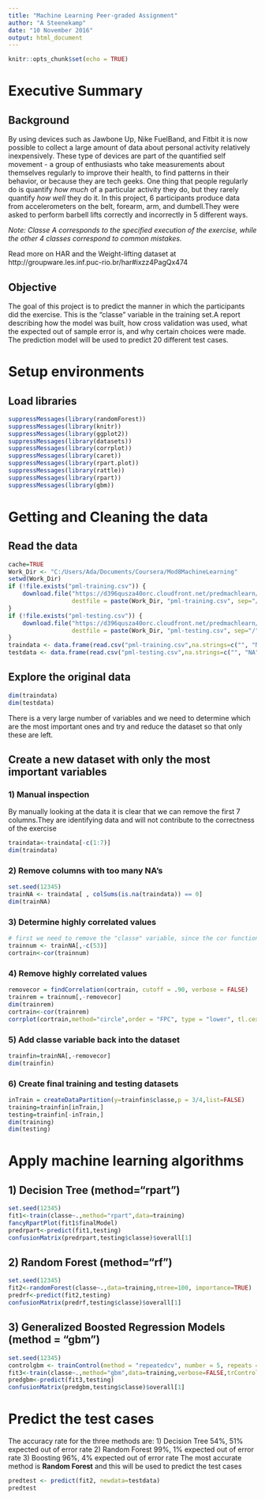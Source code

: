 ---
title: "Machine Learning Peer-graded Assignment"
author: "A Steenekamp"
date: "10 November 2016"
output: html_document
---
```{r setup, include=FALSE}
knitr::opts_chunk$set(echo = TRUE)
```
# Executive Summary 
## Background
By using devices such as Jawbone Up, Nike FuelBand, and Fitbit it is now possible to collect a large amount of data about personal activity relatively inexpensively. These type of devices are part of the quantified self movement - a group of enthusiasts who take measurements about themselves regularly to improve their health, to find patterns in their behavior, or because they are tech geeks. One thing that people regularly do is quantify *how much* of a particular activity they do, but they rarely quantify *how well* they do it. In this project, 6 participants produce data from accelerometers on the belt, forearm, arm, and dumbell.They were asked to perform barbell lifts correctly and incorrectly in 5 different ways. 

*Note: Classe A corresponds to the specified execution of the exercise, while the other 4 classes correspond to common mistakes.*

Read more on HAR and the Weight-lifting dataset at http://groupware.les.inf.puc-rio.br/har#ixzz4PagQx474

## Objective
The goal of this project is to predict the manner in which the participants did the exercise. This is the "classe" variable in the training set.A report describing how the model was built, how cross validation was used, what the expected out of sample error is, and why certain choices were made. The prediction model will be used to predict 20 different test cases.

# Setup environments
## Load libraries

```{r load libraries}
suppressMessages(library(randomForest))
suppressMessages(library(knitr))
suppressMessages(library(ggplot2))
suppressMessages(library(datasets))
suppressMessages(library(corrplot))
suppressMessages(library(caret))
suppressMessages(library(rpart.plot))
suppressMessages(library(rattle))
suppressMessages(library(rpart))
suppressMessages(library(gbm))
```
# Getting and Cleaning the data
## Read the data
```{r read files}
cache=TRUE
Work_Dir <- "C:/Users/Ada/Documents/Coursera/Mod8MachineLearning"
setwd(Work_Dir)
if (!file.exists("pml-training.csv")) {
    download.file("https://d396qusza40orc.cloudfront.net/predmachlearn/pml-training.csv",
                  destfile = paste(Work_Dir, "pml-training.csv", sep="/"))
}
if (!file.exists("pml-testing.csv")) {
    download.file("https://d396qusza40orc.cloudfront.net/predmachlearn/pml-testing.csv",
                  destfile = paste(Work_Dir, "pml-testing.csv", sep="/"))
}
traindata <- data.frame(read.csv("pml-training.csv",na.strings=c("", "NA", "NULL")))
testdata <- data.frame(read.csv("pml-testing.csv",na.strings=c("", "NA", "NULL")))
```
## Explore the original data
```{r investigate data}
dim(traindata)
dim(testdata)
```
There is a very large number of variables and we need to determine which are the most important ones and try and reduce the dataset so that only these are left.

## Create a new dataset with only the most important variables
### 1) Manual inspection
By manually looking at the data it is clear that we can remove the first 7 columns.They are identifying data and will not contribute to the correctness of the exercise
```{r remove first 7 columns}
traindata<-traindata[-c(1:7)]
dim(traindata)
```
### 2) Remove columns with too many NA's
```{r remove NAs}
set.seed(12345)
trainNA <- traindata[ , colSums(is.na(traindata)) == 0]
dim(trainNA)
```
### 3) Determine highly correlated values
```{r determine correlation}
# first we need to remove the "classe" variable, since the cor function can only be performed on numeric values
trainnum <- trainNA[,-c(53)]
cortrain<-cor(trainnum)
```
### 4) Remove highly correlated values
```{r remove cors}
removecor = findCorrelation(cortrain, cutoff = .90, verbose = FALSE)
trainrem = trainnum[,-removecor]
dim(trainrem)
cortrain<-cor(trainrem)
corrplot(cortrain,method="circle",order = "FPC", type = "lower", tl.cex = 0.6)
```


### 5) Add classe variable back into the dataset
```{r add classe variable}
trainfin=trainNA[,-removecor]
dim(trainfin)
```
### 6) Create final training and testing datasets
```{r create training and testing datasets}
inTrain = createDataPartition(y=trainfin$classe,p = 3/4,list=FALSE)
training=trainfin[inTrain,]
testing=trainfin[-inTrain,]
dim(training)
dim(testing)
```
# Apply machine learning algorithms
## 1) Decision Tree (method="rpart")
```{r first method}
set.seed(12345)
fit1<-train(classe~.,method="rpart",data=training)
fancyRpartPlot(fit1$finalModel)
predrpart<-predict(fit1,testing)
confusionMatrix(predrpart,testing$classe)$overall[1]
```
## 2) Random Forest (method="rf")
```{r second method}
set.seed(12345)
fit2<-randomForest(classe~.,data=training,ntree=100, importance=TRUE)
predrf<-predict(fit2,testing)
confusionMatrix(predrf,testing$classe)$overall[1]
```
## 3) Generalized Boosted Regression Models (method = "gbm")
```{r third method}
set.seed(12345)
controlgbm <- trainControl(method = "repeatedcv", number = 5, repeats = 1)
fit3<-train(classe~.,method="gbm",data=training,verbose=FALSE,trControl = controlgbm)
predgbm<-predict(fit3,testing)
confusionMatrix(predgbm,testing$classe)$overall[1]
```
# Predict the test cases
The accuracy rate for the three methods are:
1) Decision Tree 54%, 51% expected out of error rate
2) Random Forest 99%, 1% expected out of error rate
3) Boosting 96%, 4% expected out of error rate
The most accurate method is **Random Forest** and this will be used to predict the test cases
```{r predict the test cases}
predtest <- predict(fit2, newdata=testdata)
predtest
```
